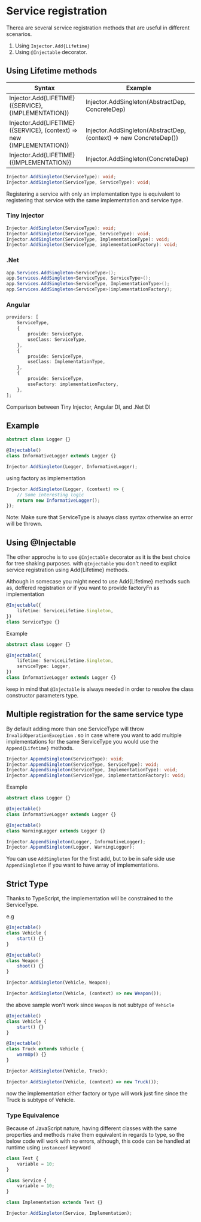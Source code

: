 # Service registration

Therea are several service registration methods that are useful in different scenarios.

1. Using `Injector.Add{Lifetime}`
2. Using `@Injectable` decorator.

## Using Lifetime methods

| Syntax                                                               | Example                                                            |
| -------------------------------------------------------------------- | ------------------------------------------------------------------ |
| Injector.Add{LIFETIME}({SERVICE}, {IMPLEMENTATION})                  | Injector.AddSingleton(AbstractDep, ConcreteDep)                    |
| Injector.Add{LIFETIME}({SERVICE}, (context) => new {IMPLEMENTATION}) | Injector.AddSingleton(AbstractDep, (context) => new ConcreteDep()) |
| Injector.Add{LIFETIME}({IMPLEMENTATION})                             | Injector.AddSingleton(ConcreteDep)                                 |

```typescript
Injector.AddSingleton(ServiceType): void;
Injector.AddSingleton(ServiceType, ServiceType): void;
```

Registering a service with only an implementation type is equivalent to registering that service with the same implementation and service type.

### Tiny Injector

```typescript
Injector.AddSingleton(ServiceType): void;
Injector.AddSingleton(ServiceType, ServiceType): void;
Injector.AddSingleton(ServiceType, ImplementationType): void;
Injector.AddSingleton(ServiceType, implementationFactory): void;
```

### .Net

```c#
app.Services.AddSingleton<ServiceType>();
app.Services.AddSingleton<ServiceType, ServiceType>();
app.Services.AddSingleton<ServiceType, ImplementationType>();
app.Services.AddSingleton<ServiceType>(implementationFactory);
```

### Angular

```typescript
providers: [
	ServiceType,
	{
		provide: ServiceType,
		useClass: ServiceType,
	},
	{
		provide: ServiceType,
		useClass: ImplementationType,
	},
	{
		provide: ServiceType,
		useFactory: implementationFactory,
	},
];
```

Comparison between Tiny Injector, Angular DI, and .Net DI

## Example

```typescript
abstract class Logger {}

@Injectable()
class InformativeLogger extends Logger {}

Injector.AddSingleton(Logger, InformativeLogger);
```

using factory as implementation

```typescript
Injector.AddSingleton(Logger, (context) => {
	// Some interesting logic
	return new InformativeLogger();
});
```

Note: Make sure that ServiceType is always class syntax otherwise an error will be thrown.

## Using @Injectable

The other approche is to use `@Injectable` decorator as it is the best choice for tree shaking purposes.
with `@Injectable` you don't need to explict service registration using Add{Lifetime} methods.

Although in somecase you might need to use Add{Lifetime} methods such as, deffered registration or if you want to provide factoryFn as implementation

```typescript
@Injectable({
	lifetime: ServiceLifetime.Singleton,
})
class ServiceType {}
```

Example

```typescript
abstract class Logger {}

@Injectable({
	lifetime: ServiceLifetime.Singleton,
	serviceType: Logger,
})
class InformativeLogger extends Logger {}
```

keep in mind that `@Injectable` is always needed in order to resolve the class constructor parameters type.

## Multiple registration for the same service type

By default adding more than one ServiceType will throw `InvalidOperationException` .
so in case where you want to add multiple implementations for the same ServiceType you would use the
`Append{Lifetime}` methods.

```typescript
Injector.AppendSingleton(ServiceType): void;
Injector.AppendSingleton(ServiceType, ServiceType): void;
Injector.AppendSingleton(ServiceType, ImplementationType): void;
Injector.AppendSingleton(ServiceType, implementationFactory): void;
```

Example

```typescript
abstract class Logger {}

@Injectable()
class InformativeLogger extends Logger {}

@Injectable()
class WarningLogger extends Logger {}

Injector.AppendSingleton(Logger, InformativeLogger);
Injector.AppendSingleton(Logger, WarningLogger);
```

You can use `AddSingleton` for the first add, but to be in safe side use `AppendSingleton` if you want to have array of implementations.

## Strict Type

Thanks to TypeScript, the implementation will be constrained to the ServiceType.

e.g

```typescript
@Injectable()
class Vehicle {
	start() {}
}

@Injectable()
class Weapon {
	shoot() {}
}

Injector.AddSingleton(Vehicle, Weapon);

Injector.AddSingleton(Vehicle, (context) => new Weapon());
```

the above sample won't work since `Weapon` is not subtype of `Vehicle`

```typescript
@Injectable()
class Vehicle {
	start() {}
}

@Injectable()
class Truck extends Vehicle {
	warmUp() {}
}

Injector.AddSingleton(Vehicle, Truck);

Injector.AddSingleton(Vehicle, (context) => new Truck());
```

now the implementation either factory or type will work just fine since the Truck is subtype of Vehicle.

### Type Equivalence

Because of JavaScript nature, having different classes with the same properties and methods make them equivalent in regards to type,
so the below code will work with no errors, although, this code can be handled at runtime using `instanceof` keyword

```typescript
class Test {
	variable = 10;
}

class Service {
	variable = 10;
}

class Implementation extends Test {}

Injector.AddSingleton(Service, Implementation);
```
